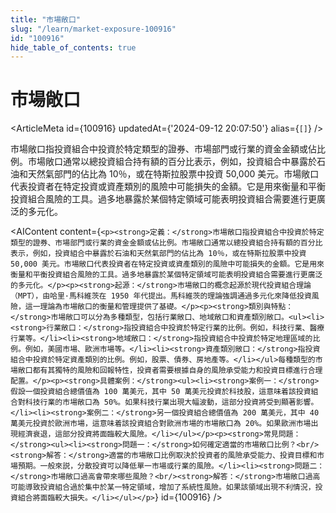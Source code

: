 ```yaml
---
title: "市場敞口"
slug: "/learn/market-exposure-100916"
id: "100916"
hide_table_of_contents: true
---
```



# 市場敞口

<ArticleMeta id={100916} updatedAt={'2024-09-12 20:07:50'} alias={`[]`} />
<div className='border-solid border-b border-t-0 my-4 border-[var(--ifm-color-gray-300)]' />

市場敞口指投資組合中投資於特定類型的證券、市場部門或行業的資金金額或佔比例。市場敞口通常以總投資組合持有額的百分比表示，例如，投資組合中暴露於石油和天然氣部門的佔比為 10％，或在特斯拉股票中投資 50,000 美元。市場敞口代表投資者在特定投資或資產類別的風險中可能損失的金額。它是用來衡量和平衡投資組合風險的工具。過多地暴露於某個特定領域可能表明投資組合需要進行更廣泛的多元化。

<AIContent content={`<p><strong>定義：</strong>市場敞口指投資組合中投資於特定類型的證券、市場部門或行業的資金金額或佔比例。市場敞口通常以總投資組合持有額的百分比表示，例如，投資組合中暴露於石油和天然氣部門的佔比為 10％，或在特斯拉股票中投資 50,000 美元。市場敞口代表投資者在特定投資或資產類別的風險中可能損失的金額。它是用來衡量和平衡投資組合風險的工具。過多地暴露於某個特定領域可能表明投資組合需要進行更廣泛的多元化。</p><p><strong>起源：</strong>市場敞口的概念起源於現代投資組合理論（MPT），由哈里·馬科維茨在 1950 年代提出。馬科維茨的理論強調通過多元化來降低投資風險，這一理論為市場敞口的衡量和管理提供了基礎。</p><p><strong>類別與特點：</strong>市場敞口可以分為多種類型，包括行業敞口、地域敞口和資產類別敞口。<ul><li><strong>行業敞口：</strong>指投資組合中投資於特定行業的比例。例如，科技行業、醫療行業等。</li><li><strong>地域敞口：</strong>指投資組合中投資於特定地理區域的比例。例如，美國市場、歐洲市場等。</li><li><strong>資產類別敞口：</strong>指投資組合中投資於特定資產類別的比例。例如，股票、債券、房地產等。</li></ul>每種類型的市場敞口都有其獨特的風險和回報特性，投資者需要根據自身的風險承受能力和投資目標進行合理配置。</p><p><strong>具體案例：</strong><ul><li><strong>案例一：</strong>假設一個投資組合總價值為 100 萬美元，其中 50 萬美元投資於科技股，這意味着該投資組合對科技行業的市場敞口為 50%。如果科技行業出現大幅波動，這部分投資將受到顯著影響。</li><li><strong>案例二：</strong>另一個投資組合總價值為 200 萬美元，其中 40 萬美元投資於歐洲市場，這意味着該投資組合對歐洲市場的市場敞口為 20%。如果歐洲市場出現經濟衰退，這部分投資將面臨較大風險。</li></ul></p><p><strong>常見問題：</strong><ul><li><strong>問題一：</strong>如何確定適當的市場敞口比例？<br/><strong>解答：</strong>適當的市場敞口比例取決於投資者的風險承受能力、投資目標和市場預期。一般來説，分散投資可以降低單一市場或行業的風險。</li><li><strong>問題二：</strong>市場敞口過高會帶來哪些風險？<br/><strong>解答：</strong>市場敞口過高可能導致投資組合過於集中於某一特定領域，增加了系統性風險。如果該領域出現不利情況，投資組合將面臨較大損失。</li></ul></p>`} id={100916} />
